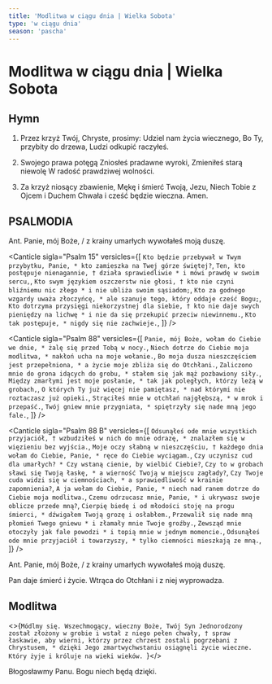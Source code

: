 ```yaml
---
title: 'Modlitwa w ciągu dnia | Wielka Sobota'
type: 'w ciągu dnia'
season: 'pascha'
---
```


# Modlitwa w ciągu dnia | Wielka Sobota

<OpeningVersicle />

## Hymn

1. Przez krzyż Twój, Chryste, prosimy:
   Udziel nam życia wiecznego,
   Bo Ty, przybity do drzewa,
   Ludzi odkupić raczyłeś.

2. Swojego prawa potęgą
   Zniosłeś pradawne wyroki,
   Zmieniłeś starą niewolę
   W radość prawdziwej wolności.

3. Za krzyż niosący zbawienie,
   Mękę i śmierć Twoją, Jezu,
   Niech Tobie z Ojcem i Duchem
   Chwała i cześć będzie wieczna. Amen.

## PSALMODIA

<div style={{ marginBottom: 16 }}>
  <span className="font-bold">Ant. </span>Panie, mój Boże, / z krainy umarłych
  wywołałeś moją duszę.
</div>

<Canticle
  sigla="Psalm 15"
  versicles={[
    `Kto będzie przebywał w Twym przybytku, Panie, *
kto zamieszka na Twej górze świętej?`,
    `Ten, kto postępuje nienagannie, †
działa sprawiedliwie *
i mówi prawdę w swoim sercu,`,
    `Kto swym językiem oszczerstw nie głosi, †
kto nie czyni bliźniemu nic złego *
i nie ubliża swoim sąsiadom;`,
    `Kto za godnego wzgardy uważa złoczyńcę, *
ale szanuje tego, który oddaje cześć Bogu;`,
    `Kto dotrzyma przysięgi niekorzystnej dla siebie, †
kto nie daje swych pieniędzy na lichwę *
i nie da się przekupić przeciw niewinnemu.`,
    `Kto tak postępuje, *
nigdy się nie zachwieje.`,
  ]}
/>

<Canticle
  sigla="Psalm 88"
  versicles={[
    `Panie, mój Boże, wołam do Ciebie we dnie, *
żalę się przed Tobą w nocy.`,
    `Niech dotrze do Ciebie moja modlitwa, *
nakłoń ucha na moje wołanie.`,
    `Bo moja dusza nieszczęściem jest przepełniona, *
a życie moje zbliża się do Otchłani.`,
    `Zaliczono mnie do grona idących do grobu, *
stałem się jak mąż pozbawiony siły.`,
    `Między zmarłymi jest moje posłanie, *
tak jak poległych, którzy leżą w grobach,`,
    `O których Ty już więcej nie pamiętasz, *
nad którymi nie roztaczasz już opieki.`,
    `Strąciłeś mnie w otchłań najgłębszą, *
w mrok i przepaść.`,
    `Twój gniew mnie przygniata, *
spiętrzyły się nade mną jego fale.`,
  ]}
/>

<Canticle
  sigla="Psalm 88 B"
  versicles={[
    `Odsunąłeś ode mnie wszystkich przyjaciół, †
wzbudziłeś w nich do mnie odrazę, *
znalazłem się w więzieniu bez wyjścia.`,
    `Moje oczy słabną w nieszczęściu, †
każdego dnia wołam do Ciebie, Panie, *
ręce do Ciebie wyciągam.`,
    `Czy uczynisz cud dla umarłych? *
Czy wstaną cienie, by wielbić Ciebie?`,
    `Czy to w grobach sławi się Twoją łaskę, *
a wierność Twoją w miejscu zagłady?`,
    `Czy Twoje cuda widzi się w ciemnościach, *
a sprawiedliwość w krainie zapomnienia?`,
    `A ja wołam do Ciebie, Panie, *
niech nad ranem dotrze do Ciebie moja modlitwa.`,
    `Czemu odrzucasz mnie, Panie, *
i ukrywasz swoje oblicze przede mną?`,
    `Cierpię biedę i od młodości stoję na progu śmierci, *
dźwigałem Twoją grozę i osłabłem.`,
    `Przewalił się nade mną płomień Twego gniewu *
i złamały mnie Twoje groźby.`,
    `Zewsząd mnie otoczyły jak fale powodzi *
i topią mnie w jednym momencie.`,
    `Odsunąłeś ode mnie przyjaciół i towarzyszy, *
tylko ciemności mieszkają ze mną.`,
  ]}
/>

<div style={{ marginBottom: 16 }}>
  <span className="font-bold">Ant. </span>Panie, mój Boże, / z krainy umarłych
  wywołałeś moją duszę.
</div>

<Passage
  sigla="1 J 2, 1b-2"
  passage="Mamy Rzecznika wobec Ojca, Jezusa Chrystusa sprawiedliwego. On bowiem jest ofiarą przebłagalną za nasze grzechy, i nie tylko za nasze, lecz również za grzechy całego świata."
/>

<div style={{ marginBottom: 24 }} />

<V>Pan daje śmierć i życie.</V>
<R>Wtrąca do Otchłani i z niej wyprowadza.</R>

<div style={{ marginBottom: 24 }} />

## Modlitwa

<>{`Módlmy się. Wszechmogący, wieczny Boże, Twój Syn Jednorodzony został złożony w grobie i wstał z niego pełen chwały, † spraw łaskawie, aby wierni, którzy przez chrzest zostali pogrzebani z Chrystusem, * dzięki Jego zmartwychwstaniu osiągnęli życie wieczne. Który żyje i króluje na wieki wieków. `}</>

<Amen />

<div style={{ marginBottom: 24 }} />

<V>Błogosławmy Panu.</V>
<R>Bogu niech będą dzięki.</R>
